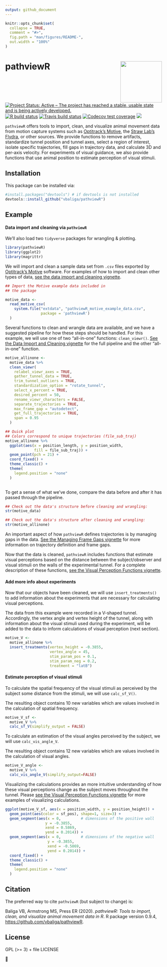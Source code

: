 ```yaml
---
output: github_document
---
```


<!-- README.md is generated from README.Rmd. Please edit that file -->

```r
knitr::opts_chunk$set(
  collapse = TRUE,
  comment = "#>",
  fig.path = "man/figures/README-",
  out.width = "100%"
)
```

# pathviewR <a href='https://vbaliga.github.io/pathviewR'><img src='man/figures/logo.png' align="right" height="133" /></a>

<!-- badges: start -->
[![Project Status: Active – The project has reached a stable, usable state and is being actively developed.](https://www.repostatus.org/badges/latest/active.svg)](https://www.repostatus.org/#active)
[![R build status](https://github.com/vbaliga/pathviewR/workflows/R-CMD-check/badge.svg)](https://github.com/vbaliga/pathviewR/actions)
[![Travis build status](https://travis-ci.org/vbaliga/pathviewR.svg?branch=master)](https://travis-ci.org/vbaliga/pathviewR)
[![Codecov test coverage](https://codecov.io/gh/vbaliga/pathviewR/graph/badge.svg)](https://codecov.io/gh/vbaliga/pathviewR?branch=master)
[![](https://badges.ropensci.org/409_status.svg)](https://github.com/ropensci/software-review/issues/409)
<!-- badges: end -->

`pathviewR` offers tools to import, clean, and visualize animal movement data
from motion capture systems such as 
[Optitrack's Motive](https://optitrack.com/software/motive/), the 
[Straw Lab's Flydra](https://github.com/strawlab/flydra), 
or other sources. We provide functions to remove artifacts, standardize
tunnel position and tunnel axes, select a region of interest, isolate specific
trajectories, fill gaps in trajectory data, and calculate 3D and per-axis
velocity. For experiments of visual guidance, we also provide functions that 
use animal position to estimate perception of visual stimuli.

## Installation

This package can be installed via:
``` r
#install.packages("devtools") # if devtools is not installed
devtools::install_github("vbaliga/pathviewR")
```

## Example

#### Data import and cleaning via `pathviewR`
We'll also load two `tidyverse` packages for wrangling & plotting.

```r
library(pathviewR)
library(ggplot2)
library(magrittr)

```

We will import and clean a sample data set from `.csv` files exported by
[Optitrack's Motive](https://optitrack.com/software/motive/) software. For
examples of how to import and clean other types of data, 
[see the data import and cleaning vignette](https://vbaliga.github.io/pathviewR/articles/data-import-cleaning.html).

```r
## Import the Motive example data included in 
## the package

motive_data <-
  read_motive_csv(
    system.file("extdata", "pathviewR_motive_example_data.csv",
                package = 'pathviewR')
  )

``` 

Several functions to clean and wrangle data are available, and we have a
suggested pipeline for how these steps should be handled. For this example, we
will use one of two "all-in-one" functions: `clean_viewr()`. 
[See the Data Import and Cleaning vignette](https://vbaliga.github.io/pathviewR/articles/data-import-cleaning.html)
for the full pipeline and the other "all-in-one" function.

```r
motive_allinone <-
  motive_data %>%
  clean_viewr(
    relabel_viewr_axes = TRUE,
    gather_tunnel_data = TRUE,
    trim_tunnel_outliers = TRUE,
    standardization_option = "rotate_tunnel",
    select_x_percent = TRUE,
    desired_percent = 50,
    rename_viewr_characters = FALSE,
    separate_trajectories = TRUE,
    max_frame_gap = "autodetect",
    get_full_trajectories = TRUE,
    span = 0.95
  )

## Quick plot
## Colors correspond to unique trajectories (file_sub_traj)
motive_allinone %>%
  ggplot(aes(x = position_length, y = position_width, 
             fill = file_sub_traj)) +
  geom_point(pch = 21) +
  coord_fixed() +
  theme_classic() +
  theme(
    legend.position = "none"
  )
  
```

To get a sense of what we've done, compare the data before and after it has passed through the pipeline.

```r
## Check out the data's structure before cleaning and wrangling:
str(motive_data)

## Check out the data's structure after cleaning and wrangling:
str(motive_allinone)
```

An important aspect of how `pathviewR` defines trajectories is by managing gaps
in the data. 
[See the Managing Frame Gaps vignette](https://vbaliga.github.io/pathviewR/articles/managing-frame-gaps.html)
for more information on trajectory definition and frame gaps.

Now that the data is cleaned, `pathviewR` includes functions that estimate
visual perceptions based on the distance between the subject/observer and visual
stimuli on the walls of the experimental tunnel. For a complete description of
these functions, 
[see the Visual Perception Functions vignette](https://vbaliga.github.io/pathviewR/articles/visual-perception-functions.html).


#### Add more info about experiments
Now that our objects have been cleaned, we will use `insert_treatments()` to add
information about the experiments that are necessary for calculating visual
perceptions.

The data from this example were recorded in a V-shaped tunnel. Accordingly,
the vertex angle and vertex height of the tunnel, along with information about
the visual stimuli used during the experiment, will be added to the data
to inform calculations of visual perception (next section).

```r
motive_V <- 
  motive_allinone %>% 
  insert_treatments(vertex_height = -0.3855,
                    vertex_angle = 45,
                    stim_param_pos = 0.1,
                    stim_param_neg = 0.2,
                    treatment = "latB")
```


#### Estimate perception of visual stimuli
To calculate the spatial frequency of the visual stimuli as perceived by the
subject some distance from the stimuli, we will use `calc_sf_V()`.

The resulting object contains 10 new variables which are values involved in 
the calculation of spatial frequency.

```r
motive_V_sf <- 
  motive_V %>%
  calc_sf_V(simplify_output = FALSE)
```

To calculate an estimation of the visual angles perceived by the subject, we
will use `calc_vis_angle_V`.

The resulting object contains 12 new variables which are values involved in the
calculation of visual angles.

```r
motive_V_angle <- 
  motive_V %>% 
  calc_vis_angle_V(simplify_output=FALSE)
```

Visualizing the calculations provides an more intuitive understanding of how
these visual perceptions change as the subject moves throughout the tunnel.
Please [see the Visual Perception Functions vignette](https://vbaliga.github.io/pathviewR/articles/visual-perception-functions.html) 
for more examples of visualizing calculations.

```r
ggplot(motive_V_sf, aes(x = position_width, y = position_height)) +
  geom_point(aes(color = sf_pos), shape=1, size=3) +
  geom_segment(aes(x = 0,         # dimensions of the positive wall
                  y = -0.3855,
                  xend = 0.5869,
                  yend = 0.2014)) +
  geom_segment(aes(x = 0,         # dimensions of the negative wall
                   y = -0.3855,
                   xend = -0.5869,
                   yend = 0.2014)) +
  coord_fixed() +
  theme_classic() +
  theme(
    legend.position = "none"
  )

```

## Citation

The preferred way to cite `pathviewR` (but subject to change) is:

Baliga VB, Armstrong MS, Press ER (2020). _pathviewR: Tools to import, clean, and visualize animal movement data in R_. R package version 0.9.4, [https://github.com/vbaliga/pathviewR](https://github.com/vbaliga/pathviewR).

## License

GPL (>= 3) + file LICENSE

🐢
